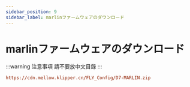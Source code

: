 ```yaml
---
sidebar_position: 9
sidebar_label: marlinファームウェアのダウンロード
---
```


# marlinファームウェアのダウンロード

:::warning 注意事項
請不要放中文目錄
:::

```cfg
https://cdn.mellow.klipper.cn/FLY_Config/D7-MARLIN.zip
```
